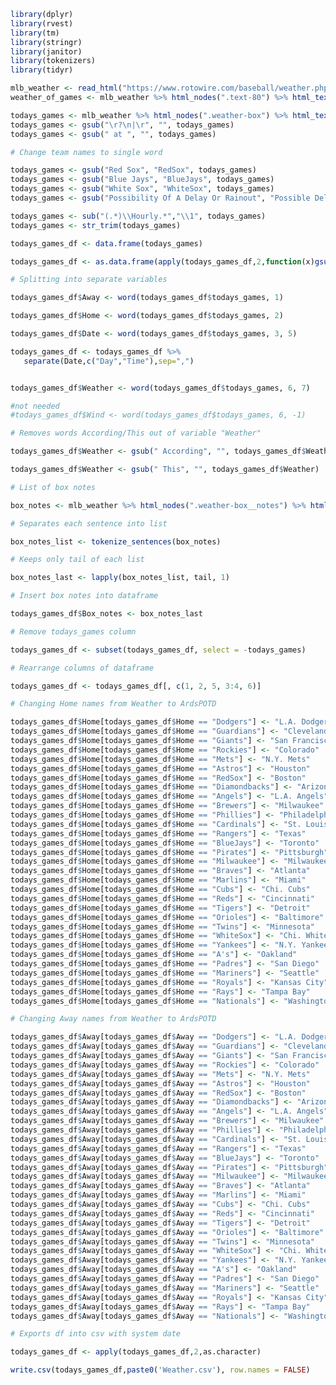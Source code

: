 
```{r}
library(dplyr)
library(rvest)
library(tm)
library(stringr)
library(janitor)
library(tokenizers)
library(tidyr)
```

```{r}

mlb_weather <- read_html("https://www.rotowire.com/baseball/weather.php")
weather_of_games <- mlb_weather %>% html_nodes(".text-80") %>% html_text()

todays_games <- mlb_weather %>% html_nodes(".weather-box") %>% html_text()
todays_games <- gsub("\r?\n|\r", "", todays_games)
todays_games <- gsub(" at ", "", todays_games)

# Change team names to single word

todays_games <- gsub("Red Sox", "RedSox", todays_games)
todays_games <- gsub("Blue Jays", "BlueJays", todays_games)
todays_games <- gsub("White Sox", "WhiteSox", todays_games)
todays_games <- gsub("Possibility Of A Delay Or Rainout", "Possible Delay/Rainout", todays_games)

todays_games <- sub("(.*)\\Hourly.*","\\1", todays_games)
todays_games <- str_trim(todays_games)

todays_games_df <- data.frame(todays_games)

todays_games_df <- as.data.frame(apply(todays_games_df,2,function(x)gsub('\\s+', ' ',x)))

# Splitting into separate variables

todays_games_df$Away <- word(todays_games_df$todays_games, 1)

todays_games_df$Home <- word(todays_games_df$todays_games, 2)

todays_games_df$Date <- word(todays_games_df$todays_games, 3, 5)

todays_games_df <- todays_games_df %>% 
   separate(Date,c("Day","Time"),sep=",")


todays_games_df$Weather <- word(todays_games_df$todays_games, 6, 7)

#not needed
#todays_games_df$Wind <- word(todays_games_df$todays_games, 6, -1)

# Removes words According/This out of variable "Weather"

todays_games_df$Weather <- gsub(" According", "", todays_games_df$Weather)

todays_games_df$Weather <- gsub(" This", "", todays_games_df$Weather)

# List of box notes

box_notes <- mlb_weather %>% html_nodes(".weather-box__notes") %>% html_text()

# Separates each sentence into list

box_notes_list <- tokenize_sentences(box_notes)

# Keeps only tail of each list

box_notes_last <- lapply(box_notes_list, tail, 1)

# Insert box notes into dataframe

todays_games_df$Box_notes <- box_notes_last

# Remove todays_games column

todays_games_df <- subset(todays_games_df, select = -todays_games)

# Rearrange columns of dataframe

todays_games_df <- todays_games_df[, c(1, 2, 5, 3:4, 6)]

# Changing Home names from Weather to ArdsPOTD

todays_games_df$Home[todays_games_df$Home == "Dodgers"] <- "L.A. Dodgers"
todays_games_df$Home[todays_games_df$Home == "Guardians"] <- "Cleveland"
todays_games_df$Home[todays_games_df$Home == "Giants"] <- "San Francisco"
todays_games_df$Home[todays_games_df$Home == "Rockies"] <- "Colorado"
todays_games_df$Home[todays_games_df$Home == "Mets"] <- "N.Y. Mets"
todays_games_df$Home[todays_games_df$Home == "Astros"] <- "Houston"
todays_games_df$Home[todays_games_df$Home == "RedSox"] <- "Boston"
todays_games_df$Home[todays_games_df$Home == "Diamondbacks"] <- "Arizona"
todays_games_df$Home[todays_games_df$Home == "Angels"] <- "L.A. Angels"
todays_games_df$Home[todays_games_df$Home == "Brewers"] <- "Milwaukee"
todays_games_df$Home[todays_games_df$Home == "Phillies"] <- "Philadelphia"
todays_games_df$Home[todays_games_df$Home == "Cardinals"] <- "St. Louis"
todays_games_df$Home[todays_games_df$Home == "Rangers"] <- "Texas"
todays_games_df$Home[todays_games_df$Home == "BlueJays"] <- "Toronto"
todays_games_df$Home[todays_games_df$Home == "Pirates"] <- "Pittsburgh"
todays_games_df$Home[todays_games_df$Home == "Milwaukee"] <- "Milwaukee"
todays_games_df$Home[todays_games_df$Home == "Braves"] <- "Atlanta"
todays_games_df$Home[todays_games_df$Home == "Marlins"] <- "Miami"
todays_games_df$Home[todays_games_df$Home == "Cubs"] <- "Chi. Cubs"
todays_games_df$Home[todays_games_df$Home == "Reds"] <- "Cincinnati"
todays_games_df$Home[todays_games_df$Home == "Tigers"] <- "Detroit"
todays_games_df$Home[todays_games_df$Home == "Orioles"] <- "Baltimore"
todays_games_df$Home[todays_games_df$Home == "Twins"] <- "Minnesota"
todays_games_df$Home[todays_games_df$Home == "WhiteSox"] <- "Chi. White Sox"
todays_games_df$Home[todays_games_df$Home == "Yankees"] <- "N.Y. Yankees"
todays_games_df$Home[todays_games_df$Home == "A's"] <- "Oakland"
todays_games_df$Home[todays_games_df$Home == "Padres"] <- "San Diego"
todays_games_df$Home[todays_games_df$Home == "Mariners"] <- "Seattle"
todays_games_df$Home[todays_games_df$Home == "Royals"] <- "Kansas City"
todays_games_df$Home[todays_games_df$Home == "Rays"] <- "Tampa Bay"
todays_games_df$Home[todays_games_df$Home == "Nationals"] <- "Washington"

# Changing Away names from Weather to ArdsPOTD

todays_games_df$Away[todays_games_df$Away == "Dodgers"] <- "L.A. Dodgers"
todays_games_df$Away[todays_games_df$Away == "Guardians"] <- "Cleveland"
todays_games_df$Away[todays_games_df$Away == "Giants"] <- "San Francisco"
todays_games_df$Away[todays_games_df$Away == "Rockies"] <- "Colorado"
todays_games_df$Away[todays_games_df$Away == "Mets"] <- "N.Y. Mets"
todays_games_df$Away[todays_games_df$Away == "Astros"] <- "Houston"
todays_games_df$Away[todays_games_df$Away == "RedSox"] <- "Boston"
todays_games_df$Away[todays_games_df$Away == "Diamondbacks"] <- "Arizona"
todays_games_df$Away[todays_games_df$Away == "Angels"] <- "L.A. Angels"
todays_games_df$Away[todays_games_df$Away == "Brewers"] <- "Milwaukee"
todays_games_df$Away[todays_games_df$Away == "Phillies"] <- "Philadelphia"
todays_games_df$Away[todays_games_df$Away == "Cardinals"] <- "St. Louis"
todays_games_df$Away[todays_games_df$Away == "Rangers"] <- "Texas"
todays_games_df$Away[todays_games_df$Away == "BlueJays"] <- "Toronto"
todays_games_df$Away[todays_games_df$Away == "Pirates"] <- "Pittsburgh"
todays_games_df$Away[todays_games_df$Away == "Milwaukee"] <- "Milwaukee"
todays_games_df$Away[todays_games_df$Away == "Braves"] <- "Atlanta"
todays_games_df$Away[todays_games_df$Away == "Marlins"] <- "Miami"
todays_games_df$Away[todays_games_df$Away == "Cubs"] <- "Chi. Cubs"
todays_games_df$Away[todays_games_df$Away == "Reds"] <- "Cincinnati"
todays_games_df$Away[todays_games_df$Away == "Tigers"] <- "Detroit"
todays_games_df$Away[todays_games_df$Away == "Orioles"] <- "Baltimore"
todays_games_df$Away[todays_games_df$Away == "Twins"] <- "Minnesota"
todays_games_df$Away[todays_games_df$Away == "WhiteSox"] <- "Chi. White Sox"
todays_games_df$Away[todays_games_df$Away == "Yankees"] <- "N.Y. Yankees"
todays_games_df$Away[todays_games_df$Away == "A's"] <- "Oakland"
todays_games_df$Away[todays_games_df$Away == "Padres"] <- "San Diego"
todays_games_df$Away[todays_games_df$Away == "Mariners"] <- "Seattle"
todays_games_df$Away[todays_games_df$Away == "Royals"] <- "Kansas City"
todays_games_df$Away[todays_games_df$Away == "Rays"] <- "Tampa Bay"
todays_games_df$Away[todays_games_df$Away == "Nationals"] <- "Washington"

# Exports df into csv with system date

todays_games_df <- apply(todays_games_df,2,as.character)

write.csv(todays_games_df,paste0('Weather.csv'), row.names = FALSE)

```